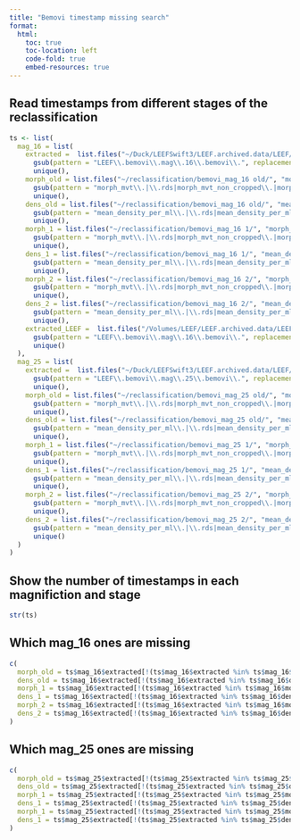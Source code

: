 ```yaml
---
title: "Bemovi timestamp missing search"
format: 
  html:
    toc: true
    toc-location: left
    code-fold: true
    embed-resources: true
---
```


## Read timestamps from different stages of the reclassification

```r
ts <- list(
  mag_16 = list(
    extracted =  list.files("~/Duck/LEEFSwift3/LEEF.archived.data/LEEF/3.archived.data/extracted/", "LEEF.bemovi.mag.16.bemovi") |>
      gsub(pattern = "LEEF\\.bemovi\\.mag\\.16\\.bemovi\\.", replacement = "") |>
      unique(),
    morph_old = list.files("~/reclassification/bemovi_mag_16 old/", "morph_mvt") |>
      gsub(pattern = "morph_mvt\\.|\\.rds|morph_mvt_non_cropped\\.|morph_mvt_cropped\\.", replacement = "") |>
      unique(),
    dens_old = list.files("~/reclassification/bemovi_mag_16 old/", "mean_density") |>
      gsub(pattern = "mean_density_per_ml\\.|\\.rds|mean_density_per_ml_non_cropped\\.|mean_density_per_ml_cropped\\.", replacement = "") |>
      unique(),
    morph_1 = list.files("~/reclassification/bemovi_mag_16 1/", "morph_mvt") |>
      gsub(pattern = "morph_mvt\\.|\\.rds|morph_mvt_non_cropped\\.|morph_mvt_cropped\\.", replacement = "") |>
      unique(),
    dens_1 = list.files("~/reclassification/bemovi_mag_16 1/", "mean_density") |>
      gsub(pattern = "mean_density_per_ml\\.|\\.rds|mean_density_per_ml_non_cropped\\.|mean_density_per_ml_cropped\\.", replacement = "") |>
      unique(),
    morph_2 = list.files("~/reclassification/bemovi_mag_16 2/", "morph_mvt") |>
      gsub(pattern = "morph_mvt\\.|\\.rds|morph_mvt_non_cropped\\.|morph_mvt_cropped\\.", replacement = "") |>
      unique(),
    dens_2 = list.files("~/reclassification/bemovi_mag_16 2/", "mean_density") |>
      gsub(pattern = "mean_density_per_ml\\.|\\.rds|mean_density_per_ml_non_cropped\\.|mean_density_per_ml_cropped\\.", replacement = "") |>
      unique(),
    extracted_LEEF =  list.files("/Volumes/LEEF/LEEF.archived.data/LEEF/3.archived.data/extracted/", "LEEF.bemovi.mag.16.bemovi") |>
      gsub(pattern = "LEEF\\.bemovi\\.mag\\.16\\.bemovi\\.", replacement = "") |>
      unique()
  ),
  mag_25 = list(
    extracted =  list.files("~/Duck/LEEFSwift3/LEEF.archived.data/LEEF/3.archived.data/extracted/", "LEEF.bemovi.mag.25.bemovi") |>
      gsub(pattern = "LEEF\\.bemovi\\.mag\\.25\\.bemovi\\.", replacement = "") |>
      unique(),
    morph_old = list.files("~/reclassification/bemovi_mag_25 old/", "morph_mvt") |>
      gsub(pattern = "morph_mvt\\.|\\.rds|morph_mvt_non_cropped\\.|morph_mvt_cropped\\.", replacement = "") |>
      unique(),
    dens_old = list.files("~/reclassification/bemovi_mag_25 old/", "mean_density") |>
      gsub(pattern = "mean_density_per_ml\\.|\\.rds|mean_density_per_ml_non_cropped\\.|mean_density_per_ml_cropped\\.", replacement = "") |>
      unique(),
    morph_1 = list.files("~/reclassification/bemovi_mag_25 1/", "morph_mvt") |>
      gsub(pattern = "morph_mvt\\.|\\.rds|morph_mvt_non_cropped\\.|morph_mvt_cropped\\.", replacement = "") |>
      unique(),
    dens_1 = list.files("~/reclassification/bemovi_mag_25 1/", "mean_density") |>
      gsub(pattern = "mean_density_per_ml\\.|\\.rds|mean_density_per_ml_non_cropped\\.|mean_density_per_ml_cropped\\.", replacement = "") |>
      unique(),
    morph_2 = list.files("~/reclassification/bemovi_mag_25 2/", "morph_mvt") |>
      gsub(pattern = "morph_mvt\\.|\\.rds|morph_mvt_non_cropped\\.|morph_mvt_cropped\\.", replacement = "") |>
      unique(),
    dens_2 = list.files("~/reclassification/bemovi_mag_25 2/", "mean_density") |>
      gsub(pattern = "mean_density_per_ml\\.|\\.rds|mean_density_per_ml_non_cropped\\.|mean_density_per_ml_cropped\\.", replacement = "") |>
      unique()
  )
)
```

## Show the number of timestamps in each magnifiction and stage


```r
str(ts)
```

## Which mag_16 ones are missing

```r
c( 
  morph_old = ts$mag_16$extracted[!(ts$mag_16$extracted %in% ts$mag_16$morph_old)],
  dens_old = ts$mag_16$extracted[!(ts$mag_16$extracted %in% ts$mag_16$dens_old)],
  morph_1 = ts$mag_16$extracted[!(ts$mag_16$extracted %in% ts$mag_16$morph_1)],
  dens_1 = ts$mag_16$extracted[!(ts$mag_16$extracted %in% ts$mag_16$dens_1)],
  morph_2 = ts$mag_16$extracted[!(ts$mag_16$extracted %in% ts$mag_16$morph_2)],
  dens_2 = ts$mag_16$extracted[!(ts$mag_16$extracted %in% ts$mag_16$dens_2)]
)
```
## Which mag_25 ones are missing

```r
c( 
  morph_old = ts$mag_25$extracted[!(ts$mag_25$extracted %in% ts$mag_25$morph_old)],
  dens_old = ts$mag_25$extracted[!(ts$mag_25$extracted %in% ts$mag_25$dens_old)],
  morph_1 = ts$mag_25$extracted[!(ts$mag_25$extracted %in% ts$mag_25$morph_1)],
  dens_1 = ts$mag_25$extracted[!(ts$mag_25$extracted %in% ts$mag_25$dens_1)],
  morph_1 = ts$mag_25$extracted[!(ts$mag_25$extracted %in% ts$mag_25$morph_2)],
  dens_1 = ts$mag_25$extracted[!(ts$mag_25$extracted %in% ts$mag_25$dens_2)]
)
```

